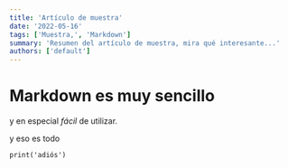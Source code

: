 ```yaml
---
title: 'Artículo de muestra'
date: '2022-05-16'
tags: ['Muestra,', 'Markdown']
summary: 'Resumen del artículo de muestra, mira qué interesante...'
authors: ['default']
---
```


# Markdown es muy sencillo

y en especial _fácil_ de utilizar.

y eso es todo

```markup
print('adiós')
```

